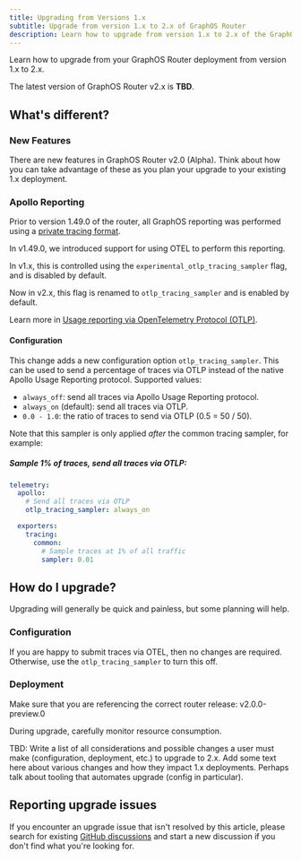 ```yaml
---
title: Upgrading from Versions 1.x
subtitle: Upgrade from version 1.x to 2.x of GraphOS Router
description: Learn how to upgrade from version 1.x to 2.x of the GraphOS Router.
---
```


Learn how to upgrade from your GraphOS Router deployment from version 1.x to 2.x.

<Note>

The latest version of GraphOS Router v2.x is **TBD**.

</Note>

## What's different?

### New Features

There are new features in GraphOS Router v2.0 (Alpha). Think about how you can take advantage of these as you plan your upgrade to your existing 1.x deployment.

### Apollo Reporting

Prior to version 1.49.0 of the router, all GraphOS reporting was performed using a [private tracing format](graphos/metrics/sending-operation-metrics#reporting-format).

In v1.49.0, we introduced support for using OTEL to perform this reporting.

In v1.x, this is controlled using the `experimental_otlp_tracing_sampler` flag, and is disabled by default.

Now in v2.x, this flag is renamed to `otlp_tracing_sampler` and is enabled by default.

Learn more in [Usage reporting via OpenTelemetry Protocol (OTLP)](/router/configuration/telemetry/apollo-telemetry#usage-reporting-via-opentelemetry-protocol-otlp).

#### Configuration

This change adds a new configuration option `otlp_tracing_sampler`. This can be used to send a percentage of traces via OTLP instead of the native Apollo Usage Reporting protocol. Supported values:

- `always_off`: send all traces via Apollo Usage Reporting protocol.
- `always_on` (default): send all traces via OTLP.
- `0.0 - 1.0`: the ratio of traces to send via OTLP (0.5 = 50 / 50).

Note that this sampler is only applied _after_ the common tracing sampler, for example:

##### Sample 1% of traces, send all traces via OTLP:

```yaml
telemetry:
  apollo:
    # Send all traces via OTLP
    otlp_tracing_sampler: always_on

  exporters:
    tracing:
      common:
        # Sample traces at 1% of all traffic
        sampler: 0.01
```

## How do I upgrade?

Upgrading will generally be quick and painless, but some planning will help.

### Configuration

If you are happy to submit traces via OTEL, then no changes are required. Otherwise, use the `otlp_tracing_sampler` to turn this off.

### Deployment

Make sure that you are referencing the correct router release: v2.0.0-preview.0

During upgrade, carefully monitor resource consumption.

TBD: Write a list of all considerations and possible changes a user must make (configuration, deployment, etc.) to upgrade to 2.x. Add some text here about various changes and how they impact 1.x deployments. Perhaps talk about tooling that automates upgrade (config in particular).

## Reporting upgrade issues

If you encounter an upgrade issue that isn't resolved by this article, please search for existing [GitHub discussions](https://github.com/apollographql/router/discussions/) and start a new discussion if you don't find what you're looking for.
